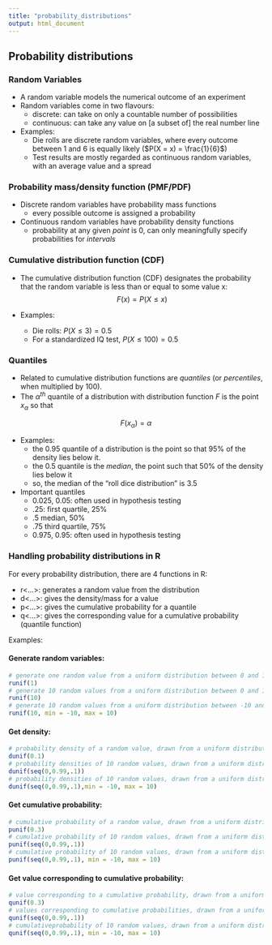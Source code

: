 ```yaml
---
title: "probability_distributions"
output: html_document
---
```


## Probability distributions

### Random Variables 

* A random variable models the numerical outcome of an experiment
* Random variables come in two flavours:
    + discrete: can take on only a countable number of possibilities
    + continuous: can take any value on [a subset of] the real number line 
* Examples:
    + Die rolls are discrete random variables, where every outcome between 1 and 6 is equally likely ($P(X = x) = \frac{1}{6}$)
    + Test results are mostly regarded as continuous random variables, with an average value and a spread
 
    
### Probability mass/density function (PMF/PDF)    
* Discrete random variables have probability mass functions
    + every possible outcome is assigned a probability
* Continuous random variables have probability density functions
    + probability at any given _point_ is 0, can only meaningfully specify probabilities for _intervals_
 
  
### Cumulative distribution function (CDF)  

* The cumulative distribution function (CDF) designates the probability that the random variable is less than or equal to some value x:
$$F(x)=P(X \leq x)$$

* Examples:
    + Die rolls: $P(X \leq 3) = 0.5$
    + For a standardized IQ test, $P(X \leq 100) = 0.5$

### Quantiles

* Related to cumulative distribution functions are _quantiles_ (or _percentiles_, when multiplied by 100).
* The  $\alpha^{th}$ quantile of a distribution with distribution function $F$ is the point $x_\alpha$ so that

$$F(x_\alpha) = \alpha$$

* Examples:
    + the 0.95 quantile of a distribution is the point so that 95% of the density lies below it.
    + the 0.5 quantile is the _median_, the point such that 50% of the density lies below it
    + so, the median of the "roll dice distribution" is 3.5
* Important quantiles
    + 0.025, 0.05: often used in hypothesis testing
    + .25: first quartile, 25%
    + .5 median, 50%
    + .75 third quartile, 75%
    + 0.975, 0.95: often used in hypothesis testing


### Handling probability distributions in R

For every probability distribution, there are 4 functions in R:

* r<...>: generates a random value from the distribution
* d<...>: gives the density/mass for a value
* p<...>: gives the cumulative probability for a quantile
* q<...>: gives the corresponding value for a cumulative probability (quantile function)

Examples: 

#### Generate random variables:
```r
# generate one random value from a uniform distribution between 0 and 1
runif(1)
# generate 10 random values from a uniform distribution between 0 and 1
runif(10)
# generate 10 random values from a uniform distribution between -10 and 10
runif(10, min = -10, max = 10)
```

#### Get density:
```r
# probability density of a random value, drawn from a uniform distribution between 0 and 1
dunif(0.1)
# probability densities of 10 random values, drawn from a uniform distribution between 0 and 1
dunif(seq(0,0.99,.1))
# probability densities of 10 random values, drawn from a uniform distribution between -10 and 10
dunif(seq(0,0.99,.1),min = -10, max = 10)
```

#### Get cumulative probability:
```r
# cumulative probability of a random value, drawn from a uniform distribution between 0 and 1
punif(0.3)
# cumulative probability of 10 random values, drawn from a uniform distribution between 0 and 1
punif(seq(0,0.99,.1))
# cumulative probability of 10 random values, drawn from a uniform distribution between -10 and 10
punif(seq(0,0.99,.1), min = -10, max = 10)
```

#### Get value corresponding to cumulative probability:
```r
# value corresponding to a cumulative probability, drawn from a uniform distribution between 0 and 1
qunif(0.3)
# values corresponding to cumulative probabilities, drawn from a uniform distribution between 0 and 1
qunif(seq(0,0.99,.1))
# cumulativeprobability of 10 random values, drawn from a uniform distribution between -10 and 10
qunif(seq(0,0.99,.1), min = -10, max = 10)
```

